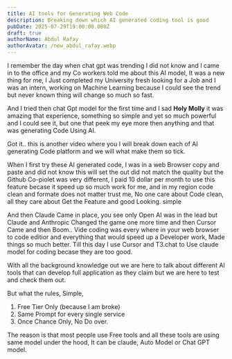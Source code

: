 ```yaml
---
title: AI tools for Generating Web Code
description: Breaking down which AI generated coding tool is good
pubDate: 2025-07-29T19:00:00.000Z
draft: true
authorName: Abdul Rafay
authorAvatar: /new_abdul_rafay.webp
---
```


I remember the day when chat gpt was trending I did not know and I came in to the office and my Co workers told me about this AI model, It was a new thing for me, I Just completed my University fresh looking for a Job and I was an intern, working on Machine Learning because I could see the trend but never known thing will change so much so fast.

And I tried then chat Gpt model for the first time and I sad **Holy Molly** it was amazing that experience, something so simple and yet so much powerful and I could see it, but one that peek my eye more then anything and that was generating Code Using AI.

Got it.. this is another video where you I will break down each of AI generating Code platform and we will what make them so tick.

When I first try these AI generated code, I was in a web Browser copy and paste and did not know this will set the out did not match the quality but the Github Co-piolet was very different, I paid 10 dollar per month to use this feature becase it speed up so much work for me, and in my region code clean and formate does not matter trust me, No one care about Code clean, all they care about Get the Feature and good Looking. simple

And then Claude Came in place, you see only Open AI was in the lead but Claude and Anthropic Changed the game one more time and then Cursor Came and then Boom.. Vide coding was every where in your web browser to code editior and everything that would speed up a Developer work, Made things so much better. Till this day I use Cursor and T3.chat to Use claude model for coding becase they are too good.

With all the background knowledge out we are here to talk about different AI tools that can develop full application as they claim but we are here to test and check them out.

But what the rules, Simple,

1. Free Tier Only (because I am broke)
2. Same Prompt for every single service
3. Once Chance Only, No Do over.

The reason is that most people use Free tools and all these tools are using same model under the hood, It can be claude, Auto Model or Chat GPT model.

